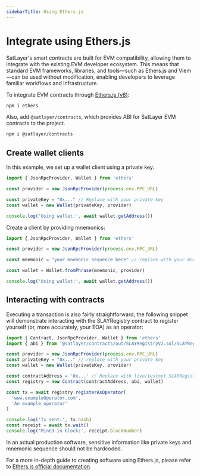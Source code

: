```yaml
---
sidebarTitle: Using Ethers.js
---
```



# Integrate using Ethers.js
SatLayer's smart contracts are built for EVM compatibility, allowing them to integrate with the existing EVM developer ecosystem.
This means that standard EVM frameworks, libraries, and tools—such as Ethers.js and Viem—can be used without modification, enabling developers to leverage familiar workflows and infrastructure.

To integrate EVM contracts through [Ethers.js (v6)](https://docs.ethers.org/v6/):

```bash filename="deps" copy
npm i ethers
```
Also, add `@satlayer/contracts`, which provides ABI for SatLayer EVM contracts to the project.

```bash filename="SLAYContracts" copy
npm i @satlayer/contracts
```

## Create wallet clients
In this example, we set up a wallet client using a private key.

```js filename="privateKeyBasedWalletClient.js" copy
import { JsonRpcProvider, Wallet } from 'ethers'

const provider = new JsonRpcProvider(process.env.RPC_URL)

const privateKey = "0x..." // Replace with your private key
const wallet = new Wallet(privateKey, provider)

console.log('Using wallet:', await wallet.getAddress())
```

Create a client by providing mnemonics:

```js filename="mnemonicBasedWalletClient.js" copy
import { JsonRpcProvider, Wallet } from 'ethers'

const provider = new JsonRpcProvider(process.env.RPC_URL)

const mnemonic = "your mnemonic sequence here" // replace with your mnemonic phrases

const wallet = Wallet.fromPhrase(mnemonic, provider)

console.log('Using wallet:', await wallet.getAddress())
```

## Interacting with contracts

Executing a transaction is also fairly straightforward; the following snippet will demonstrate interacting with the SLAYRegistry contract to register yourself (or, more accurately, your EOA) as an operator:

```js filename="execute.js" copy
import { Contract, JsonRpcProvider, Wallet } from 'ethers'
import { abi } from '@satlayer/contracts/out/SLAYRegistryV2.sol/SLAYRegistryV2.json'

const provider = new JsonRpcProvider(process.env.RPC_URL)
const privateKey = "0x..." // replace with your private key
const wallet = new Wallet(privateKey, provider)

const contractAddress = '0x...' // Replace with live/testnet SLAYRegistryV2 address
const registry = new Contract(contractAddress, abi, wallet)

const tx = await registry.registerAsOperator(
  'www.exampleOperator.com',
  'An example operator'
)

console.log('Tx sent:', tx.hash)
const receipt = await tx.wait()
console.log('Mined in block:', receipt.blockNumber)
```

<Callout type="warning">
    In an actual production software, sensitive information like private keys and mnemonic sequence should not be hardcoded.
</Callout>

For a more in-depth guide to creating software using Ethers.js, please refer to [Ethers.js official documentation](https://docs.ethers.org/v6/).
